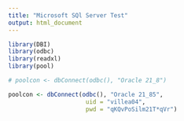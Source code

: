 ```yaml
---
title: "Microsoft SQl Server Test"
output: html_document
---
```


```r
library(DBI)
library(odbc)
library(readxl)
library(pool)

# poolcon <- dbConnect(odbc(), "Oracle 21_8")

poolcon <- dbConnect(odbc(), "Oracle 21_85",
                      uid = "villea04",
                      pwd = "qKQvPoSilm21T*qVr")

```
